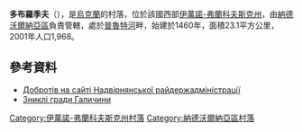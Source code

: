 {{coord|48|32|49|N|24|41|52|E|scale:30000|display=title}}

'''多布羅季夫'''（{{lang-uk|Добротів}}），是[[烏克蘭|烏克蘭]]的村落，位於該國西部[[伊萬諾-弗蘭科夫斯克州|伊萬諾-弗蘭科夫斯克州]]，由[[納德沃爾納亞區|納德沃爾納亞區]]負責管轄，處於[[普魯特河|普魯特河]]畔，始建於1460年，面積23.1平方公里，2001年人口1,968。

==參考資料==
* [https://web.archive.org/web/20160113102154/http://www.nadrda.gov.ua/node/205 Добротів на сайті Надвірнянської райдержадміністрації]
* [http://www.galychyna.if.ua/publication/ukrainism/znikli-gradi-galichini/print.html Зниклі гради Галичини]{{Wayback|url=http://www.galychyna.if.ua/publication/ukrainism/znikli-gradi-galichini/print.html |date=20160308014742 }}

{{DEFAULTSORT:Добротів}}
[[Category:伊萬諾-弗蘭科夫斯克州村落|Category:伊萬諾-弗蘭科夫斯克州村落]]
[[Category:納德沃爾納亞區村落|Category:納德沃爾納亞區村落]]


{{IvanoFrankivsk-geo-stub}}